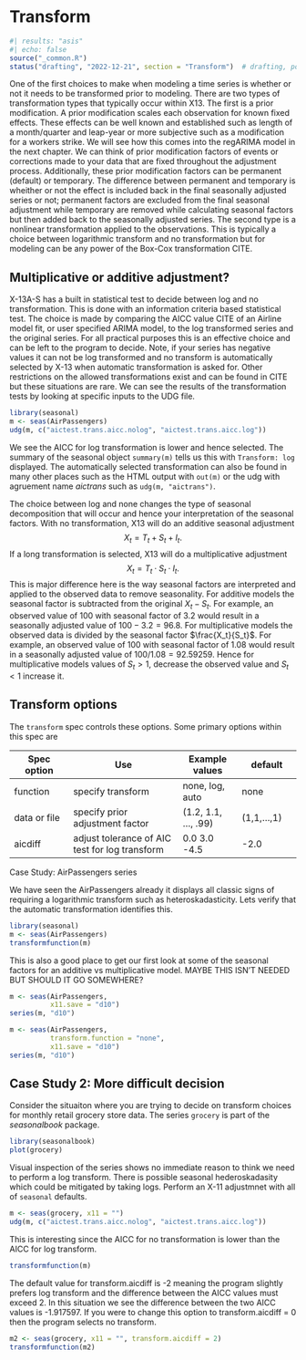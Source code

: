 # Transform {#sec-transform}

```r
#| results: "asis"
#| echo: false
source("_common.R")
status("drafting", "2022-12-21", section = "Transform")  # drafting, polishing, complete
```

```{=html}
<!--
-   Discuss multiplicative vs additive adjustment

-   How to use the transform spec

- Transform is a nice way to introduce automatic model testing. Easy to see the decision made. 

-   This is our first chance to mention the idea of test first then hard-code in production

-   Case Study idea: Decide between log vs non-log transformation
 -->
```

One of the first choices to make when modeling a time series is whether or not it needs to be transformed prior to modeling.
There are two types of transformation types that typically occur within X13.
The first is a prior modification.
A prior modification scales each observation for known fixed effects.
These effects can be well known and established such as length of a month/quarter and leap-year or more subjective such as a modification for a workers strike.
We will see how this comes into the regARIMA model in the next chapter.
We can think of prior modification factors of events or corrections made to your data that are fixed throughout the adjustment process.
Additionally, these prior modification factors can be permanent (default) or temporary.
The difference between permanent and temporary is wheither or not the effect is included back in the final seasonally adjusted series or not; permanent factors are excluded from the final seasonal adjustment while temporary are removed while calculating seasonal factors but then added back to the seasonally adjusted series.
The second type is a nonlinear transformation applied to the observations.
This is typically a choice between logarithmic transform and no transformation but for modeling can be any power of the Box-Cox transformation CITE.

## Multiplicative or additive adjustment?

X-13A-S has a built in statistical test to decide between log and no transformation.
This is done with an information criteria based statistical test.
The choice is made by comparing the AICC value CITE of an Airline model fit, or user specified ARIMA model, to the log transformed series and the original series.
For all practical purposes this is an effective choice and can be left to the program to decide.
Note, if your series has negative values it can not be log transformed and no transform is automatically selected by X-13 when automatic transformation is asked for.
Other restrictions on the allowed transformations exist and can be found in CITE but these situations are rare.
We can see the results of the transformation tests by looking at specific inputs to the UDG file.

```r
library(seasonal)
m <- seas(AirPassengers)
udg(m, c("aictest.trans.aicc.nolog", "aictest.trans.aicc.log"))
```

We see the AICC for log transformation is lower and hence selected.
The summary of the seasonal object `summary(m)` tells us this with `Transform: log` displayed.
The automatically selected transformation can also be found in many other places such as the HTML output with `out(m)` or the udg with agruement name *aictrans* such as `udg(m, "aictrans")`.

The choice between log and none changes the type of seasonal decomposition that will occur and hence your interpretation of the seasonal factors.
With no transformation, X13 will do an additive seasonal adjustment $$X_t = T_t + S_t + I_t.$$ If a long transformation is selected, X13 will do a multiplicative adjustment $$X_t = T_t \cdot S_t \cdot I_t.$$ This is major difference here is the way seasonal factors are interpreted and applied to the observed data to remove seasonality.
For additive models the seasonal factor is subtracted from the original $X_t - S_t$.
For example, an observed value of 100 with seasonal factor of 3.2 would result in a seasonally adjusted value of $100 - 3.2 = 96.8$.
For multiplicative models the observed data is divided by the seasonal factor $\frac{X_t}{S_t}$.
For example, an observed value of 100 with seasonal factor of 1.08 would result in a seasonally adjusted value of $100 / 1.08 = 92.59259$.
Hence for multiplicative models values of $S_t>1$, decrease the observed value and $S_t < 1$ increase it.

## Transform options

The `transform` spec controls these options.
Some primary options within this spec are

| Spec option  | Use                                            | Example values       | default     |
|---------------|---------------------------|---------------|---------------|
| function     | specify transform                              | none, log, auto      | none        |
| data or file | specify prior adjustment factor                | (1.2, 1.1, ..., .99) | (1,1,...,1) |
| aicdiff      | adjust tolerance of AIC test for log transform | 0.0 3.0 -4.5         | -2.0        |

Case Study: AirPassengers series

We have seen the AirPassengers already it displays all classic signs of requiring a logarithmic transform such as heteroskadasticity. 
Lets verify that the automatic transformation identifies this.
```r
library(seasonal)
m <- seas(AirPassengers)
transformfunction(m)
```
This is also a good place to get our first look at some of the seasonal factors for an additive vs multiplicative model. 
MAYBE THIS ISN'T NEEDED BUT SHOULD IT GO SOMEWHERE?

```r
m <- seas(AirPassengers, 
          x11.save = "d10")
series(m, "d10")

m <- seas(AirPassengers, 
          transform.function = "none", 
          x11.save = "d10")
series(m, "d10")
```

## Case Study 2: More difficult decision

Consider the situaiton where you are trying to decide on transform choices for monthly retail grocery store data.
The series `grocery` is part of the *seasonalbook* package.

```r
library(seasonalbook)
plot(grocery)
```

Visual inspection of the series shows no immediate reason to think we need to perform a log transform.
There is possible seasonal hederoskadasity which could be mitigated by taking logs.
Perform an X-11 adjustmnet with all of `seasonal` defaults.

```r
m <- seas(grocery, x11 = "")
udg(m, c("aictest.trans.aicc.nolog", "aictest.trans.aicc.log"))
```

This is interesting since the AICC for no transformation is lower than the AICC for log transform.

```r
transformfunction(m)
```

The default value for transform.aicdiff is -2 meaning the program slightly prefers log transform and the difference between the AICC values must exceed 2.
In this situation we see the difference between the two AICC values is -1.917597.
If you were to change this option to transform.aicdiff = 0 then the program selects no transform.

```r
m2 <- seas(grocery, x11 = "", transform.aicdiff = 2)
transformfunction(m2)
```
